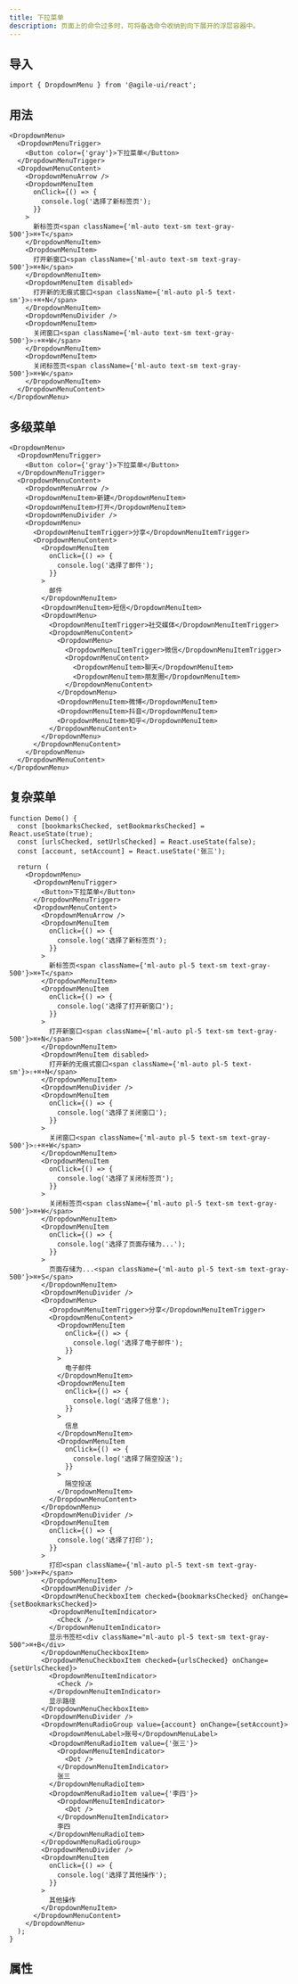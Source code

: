 ```yaml
---
title: 下拉菜单
description: 页面上的命令过多时，可将备选命令收纳到向下展开的浮层容器中。
---
```


## 导入

```tsx
import { DropdownMenu } from '@agile-ui/react';
```

## 用法

```tsx preview editable
<DropdownMenu>
  <DropdownMenuTrigger>
    <Button color={'gray'}>下拉菜单</Button>
  </DropdownMenuTrigger>
  <DropdownMenuContent>
    <DropdownMenuArrow />
    <DropdownMenuItem
      onClick={() => {
        console.log('选择了新标签页');
      }}
    >
      新标签页<span className={'ml-auto text-sm text-gray-500'}>⌘+T</span>
    </DropdownMenuItem>
    <DropdownMenuItem>
      打开新窗口<span className={'ml-auto text-sm text-gray-500'}>⌘+N</span>
    </DropdownMenuItem>
    <DropdownMenuItem disabled>
      打开新的无痕式窗口<span className={'ml-auto pl-5 text-sm'}>⇧+⌘+N</span>
    </DropdownMenuItem>
    <DropdownMenuDivider />
    <DropdownMenuItem>
      关闭窗口<span className={'ml-auto text-sm text-gray-500'}>⇧+⌘+W</span>
    </DropdownMenuItem>
    <DropdownMenuItem>
      关闭标签页<span className={'ml-auto text-sm text-gray-500'}>⌘+W</span>
    </DropdownMenuItem>
  </DropdownMenuContent>
</DropdownMenu>
```

## 多级菜单

```tsx preview editable
<DropdownMenu>
  <DropdownMenuTrigger>
    <Button color={'gray'}>下拉菜单</Button>
  </DropdownMenuTrigger>
  <DropdownMenuContent>
    <DropdownMenuArrow />
    <DropdownMenuItem>新建</DropdownMenuItem>
    <DropdownMenuItem>打开</DropdownMenuItem>
    <DropdownMenuDivider />
    <DropdownMenu>
      <DropdownMenuItemTrigger>分享</DropdownMenuItemTrigger>
      <DropdownMenuContent>
        <DropdownMenuItem
          onClick={() => {
            console.log('选择了邮件');
          }}
        >
          邮件
        </DropdownMenuItem>
        <DropdownMenuItem>短信</DropdownMenuItem>
        <DropdownMenu>
          <DropdownMenuItemTrigger>社交媒体</DropdownMenuItemTrigger>
          <DropdownMenuContent>
            <DropdownMenu>
              <DropdownMenuItemTrigger>微信</DropdownMenuItemTrigger>
              <DropdownMenuContent>
                <DropdownMenuItem>聊天</DropdownMenuItem>
                <DropdownMenuItem>朋友圈</DropdownMenuItem>
              </DropdownMenuContent>
            </DropdownMenu>
            <DropdownMenuItem>微博</DropdownMenuItem>
            <DropdownMenuItem>抖音</DropdownMenuItem>
            <DropdownMenuItem>知乎</DropdownMenuItem>
          </DropdownMenuContent>
        </DropdownMenu>
      </DropdownMenuContent>
    </DropdownMenu>
  </DropdownMenuContent>
</DropdownMenu>
```

## 复杂菜单

```tsx preview editable
function Demo() {
  const [bookmarksChecked, setBookmarksChecked] = React.useState(true);
  const [urlsChecked, setUrlsChecked] = React.useState(false);
  const [account, setAccount] = React.useState('张三');

  return (
    <DropdownMenu>
      <DropdownMenuTrigger>
        <Button>下拉菜单</Button>
      </DropdownMenuTrigger>
      <DropdownMenuContent>
        <DropdownMenuArrow />
        <DropdownMenuItem
          onClick={() => {
            console.log('选择了新标签页');
          }}
        >
          新标签页<span className={'ml-auto pl-5 text-sm text-gray-500'}>⌘+T</span>
        </DropdownMenuItem>
        <DropdownMenuItem
          onClick={() => {
            console.log('选择了打开新窗口');
          }}
        >
          打开新窗口<span className={'ml-auto pl-5 text-sm text-gray-500'}>⌘+N</span>
        </DropdownMenuItem>
        <DropdownMenuItem disabled>
          打开新的无痕式窗口<span className={'ml-auto pl-5 text-sm'}>⇧+⌘+N</span>
        </DropdownMenuItem>
        <DropdownMenuDivider />
        <DropdownMenuItem
          onClick={() => {
            console.log('选择了关闭窗口');
          }}
        >
          关闭窗口<span className={'ml-auto pl-5 text-sm text-gray-500'}>⇧+⌘+W</span>
        </DropdownMenuItem>
        <DropdownMenuItem
          onClick={() => {
            console.log('选择了关闭标签页');
          }}
        >
          关闭标签页<span className={'ml-auto pl-5 text-sm text-gray-500'}>⌘+W</span>
        </DropdownMenuItem>
        <DropdownMenuItem
          onClick={() => {
            console.log('选择了页面存储为...');
          }}
        >
          页面存储为...<span className={'ml-auto pl-5 text-sm text-gray-500'}>⌘+S</span>
        </DropdownMenuItem>
        <DropdownMenuDivider />
        <DropdownMenu>
          <DropdownMenuItemTrigger>分享</DropdownMenuItemTrigger>
          <DropdownMenuContent>
            <DropdownMenuItem
              onClick={() => {
                console.log('选择了电子邮件');
              }}
            >
              电子邮件
            </DropdownMenuItem>
            <DropdownMenuItem
              onClick={() => {
                console.log('选择了信息');
              }}
            >
              信息
            </DropdownMenuItem>
            <DropdownMenuItem
              onClick={() => {
                console.log('选择了隔空投送');
              }}
            >
              隔空投送
            </DropdownMenuItem>
          </DropdownMenuContent>
        </DropdownMenu>
        <DropdownMenuDivider />
        <DropdownMenuItem
          onClick={() => {
            console.log('选择了打印');
          }}
        >
          打印<span className={'ml-auto pl-5 text-sm text-gray-500'}>⌘+P</span>
        </DropdownMenuItem>
        <DropdownMenuDivider />
        <DropdownMenuCheckboxItem checked={bookmarksChecked} onChange={setBookmarksChecked}>
          <DropdownMenuItemIndicator>
            <Check />
          </DropdownMenuItemIndicator>
          显示书签栏<div className="ml-auto pl-5 text-sm text-gray-500">⌘+B</div>
        </DropdownMenuCheckboxItem>
        <DropdownMenuCheckboxItem checked={urlsChecked} onChange={setUrlsChecked}>
          <DropdownMenuItemIndicator>
            <Check />
          </DropdownMenuItemIndicator>
          显示路径
        </DropdownMenuCheckboxItem>
        <DropdownMenuDivider />
        <DropdownMenuRadioGroup value={account} onChange={setAccount}>
          <DropdownMenuLabel>账号</DropdownMenuLabel>
          <DropdownMenuRadioItem value={'张三'}>
            <DropdownMenuItemIndicator>
              <Dot />
            </DropdownMenuItemIndicator>
            张三
          </DropdownMenuRadioItem>
          <DropdownMenuRadioItem value={'李四'}>
            <DropdownMenuItemIndicator>
              <Dot />
            </DropdownMenuItemIndicator>
            李四
          </DropdownMenuRadioItem>
        </DropdownMenuRadioGroup>
        <DropdownMenuDivider />
        <DropdownMenuItem
          onClick={() => {
            console.log('选择了其他操作');
          }}
        >
          其他操作
        </DropdownMenuItem>
      </DropdownMenuContent>
    </DropdownMenu>
  );
}
```

## 属性

<PropsTable componentName="DropdownMenu" />
